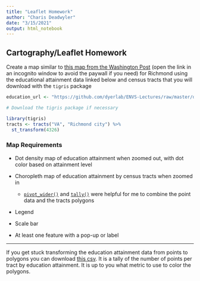 ```yaml
---
title: "Leaflet Homework"
author: "Charis Deadwyler"
date: "3/15/2021"
output: html_notebook
---
```


## Cartography/Leaflet Homework

Create a map similar to [this map from the Washington Post](https://www.washingtonpost.com/sf/local/2013/11/09/washington-a-world-apart/) (open the link in an incognito window to avoid the paywall if you need) for Richmond using the educational attainment data linked below and census tracts that you will download with the `tigris` package

```r
education_url <- "https://github.com/dyerlab/ENVS-Lectures/raw/master/data/edu_attainment-shp.zip"

# Download the tigris package if necessary

library(tigris)
tracts <- tracts("VA", "Richmond city") %>%
  st_transform(4326)

```


### Map Requirements

- Dot density map of education attainment when zoomed out, with dot color based on attainment level

- Choropleth map of education attainment by census tracts when zoomed in
  
  - [`pivot_wider()`](https://cran.r-project.org/web/packages/tidyr/vignettes/pivot.html) and [`tally()`](https://dplyr.tidyverse.org/reference/tally.html) were helpful for me to combine the point data and the tracts polygons

- Legend

- Scale bar

- At least one feature with a pop-up or label


---

If you get stuck transforming the education attainment data from points to polygons you can download [this csv](https://github.com/dyerlab/ENVS-Lectures/raw/master/data/edu_tally.csv). It is a tally of the number of points per tract by education attainment. It is up to you what metric to use to color the polygons.


 